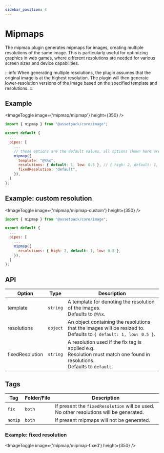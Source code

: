 ```yaml
---
sidebar_position: 4
---
```



# Mipmaps

The mipmap plugin generates mipmaps for images, creating multiple resolutions of the same image. This is particularly useful for optimizing graphics in web games, where different resolutions are needed for various screen sizes and device capabilities.

:::info
When generating multiple resolutions, the plugin assumes that the original image is at the highest resolution. The plugin will then generate lower-resolution versions of the image based on the specified template and resolutions.
:::

## Example

<ImageToggle image={'mipmap/mipmap'} height={350} />

```js
import { mipmap } from "@assetpack/core/image";

export default {
  ...
  pipes: [
    ...
    // these options are the default values, all options shown here are optional
    mipmap({
      template: "@%%x",
      resolutions: { default: 1, low: 0.5 }, // { high: 2, default: 1, low: 0.5 }
      fixedResolution: "default",
    }),
  ]
};
```

## Example: custom resolution

<ImageToggle image={'mipmap/mipmap-custom'} height={350} />

```js
import { mipmap } from "@assetpack/core/image";

export default {
  ...
  pipes: [
    ...
    mipmap({
      resolutions: { high: 2, default: 1, low: 0.5 },
    }),
  ]
};
```

## API

| Option          | Type     | Description                                                                                                                       |
| --------------- | -------- | --------------------------------------------------------------------------------------------------------------------------------- |
| template        | `string` | A template for denoting the resolution of the images.<br />Defaults to `@%%x`.                                                    |
| resolutions     | `object` | An object containing the resolutions that the images will be resized to.<br />Defaults to `{ default: 1, low: 0.5 }`.             |
| fixedResolution | `string` | A resolution used if the fix tag is applied e.g.<br />Resolution must match one found in resolutions.<br />Defaults to `default`. |

## Tags

| Tag     | Folder/File | Description                                                                            |
| ------- | ----------- | -------------------------------------------------------------------------------------- |
| `fix`   | `both`      | If present the `fixedResolution` will be used. No other resolutions will be generated. |
| `nomip` | `both`      | If present mipmaps will not be generated.                                              |

### Example: fixed resolution

<ImageToggle image={'mipmap/mipmap-fixed'} height={350} />
